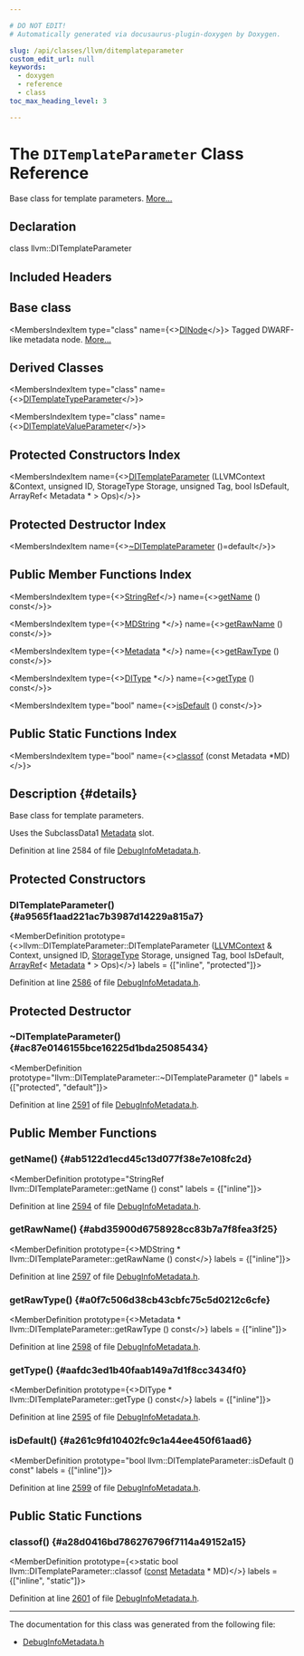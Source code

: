 ```yaml
---

# DO NOT EDIT!
# Automatically generated via docusaurus-plugin-doxygen by Doxygen.

slug: /api/classes/llvm/ditemplateparameter
custom_edit_url: null
keywords:
  - doxygen
  - reference
  - class
toc_max_heading_level: 3

---
```





# The `DITemplateParameter` Class Reference

<DoxygenPage pluginConfig={pluginConfig}>

Base class for template parameters. <a href="#details">More...</a>

## Declaration

<CodeBlock>class llvm::DITemplateParameter</CodeBlock>

## Included Headers

<IncludesList>
<IncludesListItem
  filePath="llvm/IR/DebugInfoMetadata.h"
  permalink="/docs/api/files/include/include/llvm/include/llvm/ir/debuginfometadata-h"
  isLocal="true" />
</IncludesList>

## Base class

<MembersIndex>

<MembersIndexItem
  type="class"
  name={<><a href="/docs/api/classes/llvm/dinode">DINode</a></>}>
Tagged DWARF-like metadata node. <a href="/docs/api/classes/llvm/dinode/#details">More...</a>
</MembersIndexItem>

</MembersIndex>

## Derived Classes

<MembersIndex>

<MembersIndexItem
  type="class"
  name={<><a href="/docs/api/classes/llvm/ditemplatetypeparameter">DITemplateTypeParameter</a></>}>
</MembersIndexItem>

<MembersIndexItem
  type="class"
  name={<><a href="/docs/api/classes/llvm/ditemplatevalueparameter">DITemplateValueParameter</a></>}>
</MembersIndexItem>

</MembersIndex>

## Protected Constructors Index

<MembersIndex>

<MembersIndexItem
  name={<><a href="#a9565f1aad221ac7b3987d14229a815a7">DITemplateParameter</a> (LLVMContext &amp;Context, unsigned ID, StorageType Storage, unsigned Tag, bool IsDefault, ArrayRef&lt; Metadata &#42; &gt; Ops)</>}>
</MembersIndexItem>

</MembersIndex>

## Protected Destructor Index

<MembersIndex>

<MembersIndexItem
  name={<><a href="#ac87e0146155bce16225d1bda25085434">~DITemplateParameter</a> ()=default</>}>
</MembersIndexItem>

</MembersIndex>

## Public Member Functions Index

<MembersIndex>

<MembersIndexItem
  type={<><a href="/docs/api/classes/llvm/stringref">StringRef</a></>}
  name={<><a href="#ab5122d1ecd45c13d077f38e7e108fc2d">getName</a> () const</>}>
</MembersIndexItem>

<MembersIndexItem
  type={<><a href="/docs/api/classes/llvm/mdstring">MDString</a> &#42;</>}
  name={<><a href="#abd35900d6758928cc83b7a7f8fea3f25">getRawName</a> () const</>}>
</MembersIndexItem>

<MembersIndexItem
  type={<><a href="/docs/api/classes/llvm/metadata">Metadata</a> &#42;</>}
  name={<><a href="#a0f7c506d38cb43cbfc75c5d0212c6cfe">getRawType</a> () const</>}>
</MembersIndexItem>

<MembersIndexItem
  type={<><a href="/docs/api/classes/llvm/ditype">DIType</a> &#42;</>}
  name={<><a href="#aafdc3ed1b40faab149a7d1f8cc3434f0">getType</a> () const</>}>
</MembersIndexItem>

<MembersIndexItem
  type="bool"
  name={<><a href="#a261c9fd10402fc9c1a44ee450f61aad6">isDefault</a> () const</>}>
</MembersIndexItem>

</MembersIndex>

## Public Static Functions Index

<MembersIndex>

<MembersIndexItem
  type="bool"
  name={<><a href="#a28d0416bd786276796f7114a49152a15">classof</a> (const Metadata &#42;MD)</>}>
</MembersIndexItem>

</MembersIndex>

## Description {#details}

Base class for template parameters.

Uses the SubclassData1 <a href="/docs/api/classes/llvm/metadata">Metadata</a> slot.

Definition at line 2584 of file <a href="/docs/api/files/include/include/llvm/include/llvm/ir/debuginfometadata-h">DebugInfoMetadata.h</a>.

<SectionDefinition>

## Protected Constructors

### DITemplateParameter() {#a9565f1aad221ac7b3987d14229a815a7}

<MemberDefinition
  prototype={<>llvm::DITemplateParameter::DITemplateParameter (<a href="/docs/api/classes/llvm/llvmcontext">LLVMContext</a> &amp; Context, unsigned ID, <a href="/docs/api/classes/llvm/metadata/#a3f931bc86bd57cd5ea0f53528ae88f80">StorageType</a> Storage, unsigned Tag, bool IsDefault, <a href="/docs/api/classes/llvm/arrayref">ArrayRef</a>&lt; <a href="/docs/api/classes/llvm/metadata">Metadata</a> &#42; &gt; Ops)</>}
  labels = {["inline", "protected"]}>

Definition at line <a href="/docs/api/files/include/include/llvm/include/llvm/ir/debuginfometadata-h/#l02586">2586</a> of file <a href="/docs/api/files/include/include/llvm/include/llvm/ir/debuginfometadata-h">DebugInfoMetadata.h</a>.
</MemberDefinition>

</SectionDefinition>

<SectionDefinition>

## Protected Destructor

### ~DITemplateParameter() {#ac87e0146155bce16225d1bda25085434}

<MemberDefinition
  prototype="llvm::DITemplateParameter::~DITemplateParameter ()"
  labels = {["protected", "default"]}>

Definition at line <a href="/docs/api/files/include/include/llvm/include/llvm/ir/debuginfometadata-h/#l02591">2591</a> of file <a href="/docs/api/files/include/include/llvm/include/llvm/ir/debuginfometadata-h">DebugInfoMetadata.h</a>.
</MemberDefinition>

</SectionDefinition>

<SectionDefinition>

## Public Member Functions

### getName() {#ab5122d1ecd45c13d077f38e7e108fc2d}

<MemberDefinition
  prototype="StringRef llvm::DITemplateParameter::getName () const"
  labels = {["inline"]}>

Definition at line <a href="/docs/api/files/include/include/llvm/include/llvm/ir/debuginfometadata-h/#l02594">2594</a> of file <a href="/docs/api/files/include/include/llvm/include/llvm/ir/debuginfometadata-h">DebugInfoMetadata.h</a>.
</MemberDefinition>

### getRawName() {#abd35900d6758928cc83b7a7f8fea3f25}

<MemberDefinition
  prototype={<>MDString &#42; llvm::DITemplateParameter::getRawName () const</>}
  labels = {["inline"]}>

Definition at line <a href="/docs/api/files/include/include/llvm/include/llvm/ir/debuginfometadata-h/#l02597">2597</a> of file <a href="/docs/api/files/include/include/llvm/include/llvm/ir/debuginfometadata-h">DebugInfoMetadata.h</a>.
</MemberDefinition>

### getRawType() {#a0f7c506d38cb43cbfc75c5d0212c6cfe}

<MemberDefinition
  prototype={<>Metadata &#42; llvm::DITemplateParameter::getRawType () const</>}
  labels = {["inline"]}>

Definition at line <a href="/docs/api/files/include/include/llvm/include/llvm/ir/debuginfometadata-h/#l02598">2598</a> of file <a href="/docs/api/files/include/include/llvm/include/llvm/ir/debuginfometadata-h">DebugInfoMetadata.h</a>.
</MemberDefinition>

### getType() {#aafdc3ed1b40faab149a7d1f8cc3434f0}

<MemberDefinition
  prototype={<>DIType &#42; llvm::DITemplateParameter::getType () const</>}
  labels = {["inline"]}>

Definition at line <a href="/docs/api/files/include/include/llvm/include/llvm/ir/debuginfometadata-h/#l02595">2595</a> of file <a href="/docs/api/files/include/include/llvm/include/llvm/ir/debuginfometadata-h">DebugInfoMetadata.h</a>.
</MemberDefinition>

### isDefault() {#a261c9fd10402fc9c1a44ee450f61aad6}

<MemberDefinition
  prototype="bool llvm::DITemplateParameter::isDefault () const"
  labels = {["inline"]}>

Definition at line <a href="/docs/api/files/include/include/llvm/include/llvm/ir/debuginfometadata-h/#l02599">2599</a> of file <a href="/docs/api/files/include/include/llvm/include/llvm/ir/debuginfometadata-h">DebugInfoMetadata.h</a>.
</MemberDefinition>

</SectionDefinition>

<SectionDefinition>

## Public Static Functions

### classof() {#a28d0416bd786276796f7114a49152a15}

<MemberDefinition
  prototype={<>static bool llvm::DITemplateParameter::classof (<a href="/docs/api/files/lib/lib/target/lib/target/aarch64/aarch64promoteconstant-cpp/#a90f8350fecae261c25be85d38b451bff">const</a> <a href="/docs/api/classes/llvm/metadata">Metadata</a> &#42; MD)</>}
  labels = {["inline", "static"]}>

Definition at line <a href="/docs/api/files/include/include/llvm/include/llvm/ir/debuginfometadata-h/#l02601">2601</a> of file <a href="/docs/api/files/include/include/llvm/include/llvm/ir/debuginfometadata-h">DebugInfoMetadata.h</a>.
</MemberDefinition>

</SectionDefinition>

<hr/>

The documentation for this class was generated from the following file:

<ul>
<li><a href="/docs/api/files/include/include/llvm/include/llvm/ir/debuginfometadata-h">DebugInfoMetadata.h</a></li>
</ul>

</DoxygenPage>
